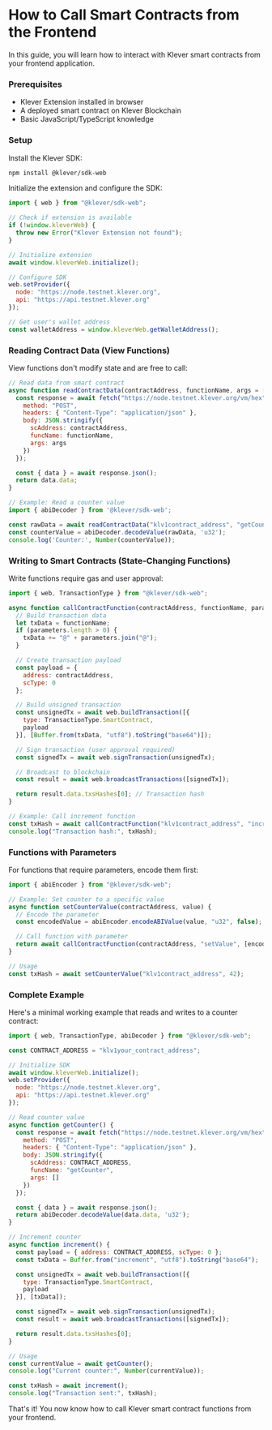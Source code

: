 # How to Call Smart Contracts from the Frontend

In this guide, you will learn how to interact with Klever smart contracts from your frontend application.

### Prerequisites
- Klever Extension installed in browser
- A deployed smart contract on Klever Blockchain
- Basic JavaScript/TypeScript knowledge

### Setup

Install the Klever SDK:

```bash
npm install @klever/sdk-web
```

Initialize the extension and configure the SDK:

```javascript
import { web } from "@klever/sdk-web";

// Check if extension is available
if (!window.kleverWeb) {
  throw new Error("Klever Extension not found");
}

// Initialize extension
await window.kleverWeb.initialize();

// Configure SDK
web.setProvider({
  node: "https://node.testnet.klever.org",
  api: "https://api.testnet.klever.org"
});

// Get user's wallet address
const walletAddress = window.kleverWeb.getWalletAddress();
```

### Reading Contract Data (View Functions)

View functions don't modify state and are free to call:

```javascript
// Read data from smart contract
async function readContractData(contractAddress, functionName, args = []) {
  const response = await fetch("https://node.testnet.klever.org/vm/hex", {
    method: "POST",
    headers: { "Content-Type": "application/json" },
    body: JSON.stringify({
      scAddress: contractAddress,
      funcName: functionName,
      args: args
    })
  });

  const { data } = await response.json();
  return data.data;
}

// Example: Read a counter value
import { abiDecoder } from '@klever/sdk-web';

const rawData = await readContractData("klv1contract_address", "getCounter");
const counterValue = abiDecoder.decodeValue(rawData, 'u32');
console.log('Counter:', Number(counterValue));
```

### Writing to Smart Contracts (State-Changing Functions)

Write functions require gas and user approval:

```javascript
import { web, TransactionType } from "@klever/sdk-web";

async function callContractFunction(contractAddress, functionName, parameters = []) {
  // Build transaction data
  let txData = functionName;
  if (parameters.length > 0) {
    txData += "@" + parameters.join("@");
  }

  // Create transaction payload
  const payload = {
    address: contractAddress,
    scType: 0
  };

  // Build unsigned transaction
  const unsignedTx = await web.buildTransaction([{
    type: TransactionType.SmartContract,
    payload
  }], [Buffer.from(txData, "utf8").toString("base64")]);

  // Sign transaction (user approval required)
  const signedTx = await web.signTransaction(unsignedTx);

  // Broadcast to blockchain
  const result = await web.broadcastTransactions([signedTx]);

  return result.data.txsHashes[0]; // Transaction hash
}

// Example: Call increment function
const txHash = await callContractFunction("klv1contract_address", "increment");
console.log("Transaction hash:", txHash);
```

### Functions with Parameters

For functions that require parameters, encode them first:

```javascript
import { abiEncoder } from "@klever/sdk-web";

// Example: Set counter to a specific value
async function setCounterValue(contractAddress, value) {
  // Encode the parameter
  const encodedValue = abiEncoder.encodeABIValue(value, "u32", false);

  // Call function with parameter
  return await callContractFunction(contractAddress, "setValue", [encodedValue]);
}

// Usage
const txHash = await setCounterValue("klv1contract_address", 42);
```

### Complete Example

Here's a minimal working example that reads and writes to a counter contract:

```javascript
import { web, TransactionType, abiDecoder } from "@klever/sdk-web";

const CONTRACT_ADDRESS = "klv1your_contract_address";

// Initialize SDK
await window.kleverWeb.initialize();
web.setProvider({
  node: "https://node.testnet.klever.org",
  api: "https://api.testnet.klever.org"
});

// Read counter value
async function getCounter() {
  const response = await fetch("https://node.testnet.klever.org/vm/hex", {
    method: "POST",
    headers: { "Content-Type": "application/json" },
    body: JSON.stringify({
      scAddress: CONTRACT_ADDRESS,
      funcName: "getCounter",
      args: []
    })
  });

  const { data } = await response.json();
  return abiDecoder.decodeValue(data.data, 'u32');
}

// Increment counter
async function increment() {
  const payload = { address: CONTRACT_ADDRESS, scType: 0 };
  const txData = Buffer.from("increment", "utf8").toString("base64");

  const unsignedTx = await web.buildTransaction([{
    type: TransactionType.SmartContract,
    payload
  }], [txData]);

  const signedTx = await web.signTransaction(unsignedTx);
  const result = await web.broadcastTransactions([signedTx]);

  return result.data.txsHashes[0];
}

// Usage
const currentValue = await getCounter();
console.log("Current counter:", Number(currentValue));

const txHash = await increment();
console.log("Transaction sent:", txHash);
```

That's it! You now know how to call Klever smart contract functions from your frontend.
